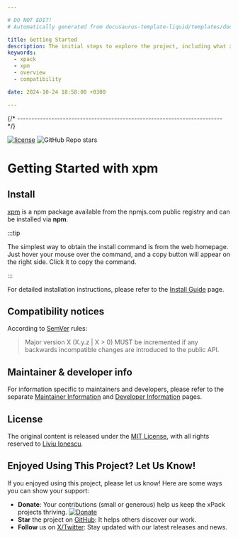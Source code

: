 ```yaml
---

# DO NOT EDIT!
# Automatically generated from docusaurus-template-liquid/templates/docusaurus.

title: Getting Started
description: The initial steps to explore the project, including what xpacks are, the project's features, benefits, compatibility, and available documentation.
keywords:
  - xpack
  - xpm
  - overview
  - compatibility

date: 2024-10-24 18:58:00 +0300

---
```



{/* ------------------------------------------------------------------------ */}

[![license](https://img.shields.io/github/license/xpack/xpm-js.svg)](https://github.com/xpack/xpm-js/blob/xpack/LICENSE)
![GitHub Repo stars](https://img.shields.io/github/stars/xpack/xpm-js)

# Getting Started with xpm

<Overview />

## Install

[xpm](https://www.npmjs.com/package/xpm) is a npm package available
from the npmjs.com public registry and can be installed via **npm**.

:::tip

The simplest way to obtain the install command is from the web homepage.
Just hover your mouse over the command, and a copy button will appear
on the right side. Click it to copy the command.

:::

For detailed installation instructions, please refer to the
[Install Guide](/docs/install/) page.

<Status />

## Compatibility notices

According to [SemVer](https://semver.org) rules:

> Major version X (X.y.z | X > 0) MUST be incremented if any
backwards incompatible changes are introduced to the public API.

<Compatibility />

## Maintainer & developer info

For information specific to maintainers and developers, please refer to
the separate
[Maintainer Information](/docs/maintainer/) and
[Developer Information](/docs/developer/)
pages.

## License

The original content is released under the
[MIT License](https://opensource.org/license/mit/),
with all rights reserved to
[Liviu Ionescu](https://github.com/ilg-ul).

## Enjoyed Using This Project? Let Us Know!

If you enjoyed using this project, please let us know! Here are some ways you can show your support:

- **Donate**: Your contributions (small or
generous) help us keep the xPack projects thriving. [![Donate](https://www.paypalobjects.com/en_US/i/btn/btn_donate_SM.gif)](https://www.paypal.com/donate/?hosted_button_id=5MFRG9ZRBETQ8)
- **Star** the project on [GitHub](https://github.com/xpack//): It helps others discover our work.
- **Follow** us on [X/Twitter](https://twitter.com/xpack_project/): Stay updated with our latest releases and news.
